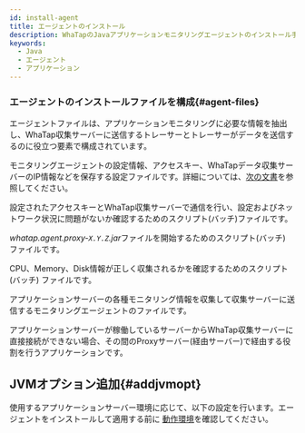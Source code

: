 ```yaml
---
id: install-agent
title: エージェントのインストール
description: WhaTapのJavaアプリケーションモニタリングエージェントのインストール手順を詳しく説明します。この文書では、エージェントのダウンロードとインストール、構成ファイルおよびエージェントの設定方法を案内します。
keywords:
  - Java
  - エージェント
  - アプリケーション
---
```



<Agentsignupguide />

<Youtube ko='2ypjaWhN_VY' en='MnWbsoXw4VE' ja='MnWbsoXw4VE' />


<Createprojectv2 />


<Accesskeyv2 />


<Downloadjavaagent />

### エージェントのインストールファイルを構成{#agent-files}

エージェントファイルは、アプリケーションモニタリングに必要な情報を抽出し、WhaTap収集サーバーに送信するトレーサーとトレーサーがデータを送信するのに役立つ要素で構成されています。

<Filetree name="whatap">

<FiletreeItem name="whatap.conf" type="file">モニタリングエージェントの設定情報、アクセスキー、WhaTapデータ収集サーバーのIP情報などを保存する設定ファイルです。詳細については、[次の文書](set-agent)を参照してください。</FiletreeItem>

<FiletreeItem name="ping.sh(bat)" type="file">設定されたアクセスキーとWhaTap収集サーバーで通信を行い、設定およびネットワーク状況に問題がないか確認するためのスクリプト(バッチ)ファイルです。</FiletreeItem>

<FiletreeItem name="proxy.sh(bat)" type="file">*whatap.agent.proxy-`X.Y.Z`.jar*ファイルを開始するためのスクリプト(バッチ) ファイルです。</FiletreeItem>

<FiletreeItem name="resmon.sh(bat)" type="file">CPU、Memory、Disk情報が正しく収集されるかを確認するためのスクリプト(バッチ) ファイルです。</FiletreeItem>

<FiletreeItem name="whatap.agent-X.Y.Z.jar" type="file">アプリケーションサーバーの各種モニタリング情報を収集して収集サーバーに送信するモニタリングエージェントのファイルです。</FiletreeItem>

<FiletreeItem name="whatap.agent.proxy-X.Y.Z.jar" type="file">アプリケーションサーバーが稼働しているサーバーからWhaTap収集サーバーに直接接続ができない場合、その間のProxyサーバー(経由サーバー)で経由する役割を行うアプリケーションです。</FiletreeItem>

</Filetree>


<Conf />

## JVMオプション追加{#addjvmopt}

使用するアプリケーションサーバー環境に応じて、以下の設定を行います。エージェントをインストールして適用する前に [動作環境](supported-spec)を確認してください。

<DocCardList/>
